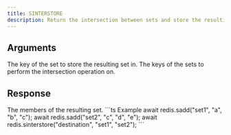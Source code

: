 ```yaml
---
title: SINTERSTORE
description: Return the intersection between sets and store the resulting set in a key
---
```


## Arguments



<ParamField body="destination" type="string" required>
  The key of the set to store the resulting set in.
</ParamField>


<ParamField body="keys" type="...string[]" required>
  The keys of the sets to perform the intersection operation on.
</ParamField>


## Response

<ResponseField type="TValue[]" required>
  The members of the resulting set.
</ResponseField>

<RequestExample>
```ts Example 
await redis.sadd("set1", "a", "b", "c"); 
await redis.sadd("set2", "c", "d", "e"); 
await redis.sinterstore("destination", "set1", "set2");
```

</RequestExample>
